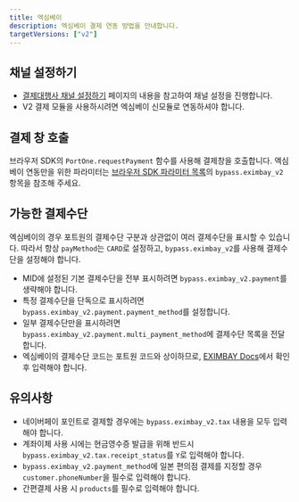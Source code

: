 ```yaml
---
title: 엑심베이
description: 엑심베이 결제 연동 방법을 안내합니다.
targetVersions: ["v2"]
---
```


## 채널 설정하기

- [결제대행사 채널 설정하기](/opi/ko/integration/ready/readme#3-결제대행사-채널-설정하기) 페이지의 내용을 참고하여 채널 설정을 진행합니다.
- V2 결제 모듈을 사용하시려면 엑심베이 신모듈로 연동하셔야 합니다.

## 결제 창 호출

브라우저 SDK의 `PortOne.requestPayment` 함수를 사용해 결제창을 호출합니다.
엑심베이 연동만을 위한 파라미터는 [브라우저 SDK 파라미터 목록](/sdk/ko/v2-sdk/payment-request?v=v2#bypass-oneof-object)의 `bypass.eximbay_v2` 항목을 참조해 주세요.

## 가능한 결제수단

엑심베이의 경우 포트원의 결제수단 구분과 상관없이 여러 결제수단을 표시할 수 있습니다.
따라서 항상 `payMethod`는 `CARD`로 설정하고, `bypass.eximbay_v2`를 사용해 결제수단을 설정해야 합니다.

- MID에 설정된 기본 결제수단을 전부 표시하려면 `bypass.eximbay_v2.payment`를 생략해야 합니다.
- 특정 결제수단을 단독으로 표시하려면 `bypass.eximbay_v2.payment.payment_method`를 설정합니다.
- 일부 결제수단만을 표시하려면 `bypass.eximbay_v2.payment.multi_payment_method`에 결제수단 목록을 전달합니다.
- 엑심베이의 결제수단 코드는 포트원 코드와 상이하므로, [EXIMBAY Docs](https://developer.eximbay.com/eximbay/api_sdk/code-organization.html#paymentCode)에서 확인 후 입력해야 합니다.

## 유의사항

- 네이버페이 포인트로 결제할 경우에는 `bypass.eximbay_v2.tax` 내용을 모두 입력해야 합니다.
- 계좌이체 사용 시에는 현금영수증 발급을 위해 반드시 `bypass.eximbay_v2.tax.receipt_status`를 `Y`로 입력해야 합니다.
- `bypass.eximbay_v2.payment_method`에 일본 편의점 결제를 지정할 경우 `customer.phoneNumber`을 필수로 입력해야 합니다.
- 간편결제 사용 시 `products`를 필수로 입력해야 합니다.
